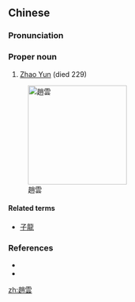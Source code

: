 {{also|赵云}}
==Chinese==
{{zh-forms|s=赵云}}

===Pronunciation===
{{zh-pron
|m=Zhào Yún
|cat=pn
}}

===Proper noun===
{{zh-proper noun}}

# [[w:Zhao Yun|Zhao Yun]] (died 229)

[[Image:ZhaoYun.jpg|200px|thumb|right|趙雲]]

====Related terms====
* [[子龍]]

===References===
* {{pedialite|趙雲|lang=zh}}
* {{pedialite|Zhao Yun}}

[[zh:趙雲]]